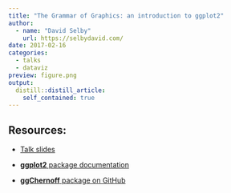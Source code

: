 ---
title: "The Grammar of Graphics: an introduction to ggplot2"
author: 
  - name: "David Selby"
    url: https://selbydavid.com/
date: 2017-02-16
categories:
  - talks
  - dataviz
preview: figure.png
output:
  distill::distill_article:
    self_contained: true
---

## Resources:

-   [Talk slides](http://selbydavid.com/vignettes/ggplot2.html)

-   [**ggplot2** package documentation](http://docs.ggplot2.org/)

-   [**ggChernoff** package on GitHub](https://github.com/Selbosh/ggChernoff)
